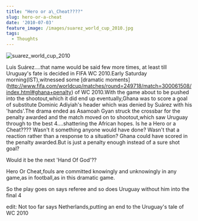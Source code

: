 ```yaml
---
title: "Hero or a\_Cheat????"
slug: hero-or-a-cheat
date: '2010-07-03'
feature_image: /images/suarez_world_cup_2010.jpg
tags:
  - Thoughts
---
```

![suarez_world_cup_2010](/images/suarez_world_cup_2010.jpg)

Luis Suárez....that name would be said few more times, at least till Uruguay's fate is decided in FIFA WC 2010.Early Saturday morning(IST),witnessed some \[dramatic moments\](http://www.fifa.com/worldcup/matches/round=249718/match=300061508/index.html#ghana+penalty) of WC 2010.With the game about to be pushed into the shootout,which it did end up eventually,Ghana was to score a goal of substitute Dominic Adiyiah's header which was denied by Suárez with his 'hands'.The drama ended as Asamoah Gyan struck the crossbar for the penalty awarded and the match moved on to shootout,which saw Uruguay through to the best 4....shattering the African hopes. Is he a Hero or a Cheat???? Wasn't it something anyone would have done? Wasn't that a reaction rather than a response to a situation? Ghana could have scored in the penalty awarded.But is just a penalty enough instead of a sure shot goal?

Would it be the next 'Hand Of God'??

Hero Or Cheat,fouls are committed knowingly and unknowingly in any game,as in football,as in this dramatic game.

So the play goes on says referee and so does Uruguay without him into the final 4

edit: Not too far says Netherlands,putting an end to the Uruguay's tale of WC 2010
